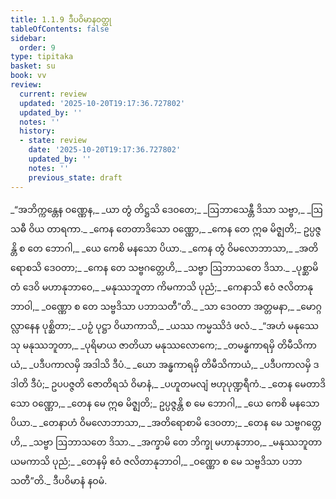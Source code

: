 ```yaml
---
title: 1.1.9 ဒီပဝိမာနဝတ္ထု
tableOfContents: false
sidebar:
  order: 9
type: tipitaka
basket: su
book: vv
review:
  current: review
  updated: '2025-10-20T19:17:36.727802'
  updated_by: ''
  notes: ''
  history:
  - state: review
    date: '2025-10-20T19:17:36.727802'
    updated_by: ''
    notes: ''
    previous_state: draft
---
```



<DynamicBreadcrumb />


<ReviewStatus review={frontmatter.review} showDetails={true} />

<HypothesisAnnotation frontmatter={frontmatter} />

<Division number="75" book="vv" e="ch" v="19" p="10">

<Paragraph number="84" type="verses" book="vv">
_“အဘိက္ကန္တေန ဝဏ္ဏေန,_  
_ယာ တွံ တိဋ္ဌသိ ဒေဝတေ;_  
_ဩဘာသေန္တီ ဒိသာ သဗ္ဗာ,_  
_ဩသဓီ ဝိယ တာရကာ._  

</Paragraph>

</Division>
<Division number="76" book="vv" e="ch" v="19" p="10">

<Paragraph number="85" type="verses" book="vv">
_ကေန တေတာဒိသော ဝဏ္ဏော,_  
_ကေန တေ ဣဓ မိဇ္ဈတိ;_  
ဥပ္ပဇ္ဇန္တိ စ တေ ဘောဂါ,_  
_ယေ ကေစိ မနသော ပိယာ._  

</Paragraph>

</Division>
<Division number="77" book="vv" e="ch" v="19" p="10">

<Paragraph number="86" type="verses" book="vv">
_ကေန တွံ ဝိမလောဘာသာ,_  
_အတိရောစသိ ဒေဝတာ;_  
_ကေန တေ သဗ္ဗဂတ္တေဟိ,_  
_သဗ္ဗာ ဩဘာသတေ ဒိသာ._  

</Paragraph>

</Division>
<Division number="78" book="vv" e="ch" v="19" p="11">

<Paragraph number="87" type="verses" book="vv">
_ပုစ္ဆာမိ တံ ဒေဝိ မဟာနုဘာဝေ,_  
_မနုဿဘူတာ ကိမကာသိ ပုညံ;_  
_ကေနာသိ ဧဝံ ဇလိတာနုဘာဝါ,_  
_ဝဏ္ဏော စ တေ သဗ္ဗဒိသာ ပဘာသတီ”တိ._  

</Paragraph>

</Division>
<Division number="79" book="vv" e="ch" v="19" p="11">

<Paragraph number="88" type="verses" book="vv">
_သာ ဒေဝတာ အတ္တမနာ,_  
_မောဂ္ဂလ္လာနေန ပုစ္ဆိတာ;_  
_ပဉှံ ပုဋ္ဌာ ဝိယာကာသိ,_  
_ယဿ ကမ္မဿိဒံ ဖလံ._  

</Paragraph>

</Division>
<Division number="80" book="vv" e="ch" v="19" p="11">

<Paragraph number="89" type="verses" book="vv">
_“အဟံ မနုဿေသု မနုဿဘူတာ,_  
_ပုရိမာယ ဇာတိယာ မနုဿလောကေ;_  
_တမန္ဓကာရမှိ တိမီသိကာယံ,_  
_ပဒီပကာလမှိ အဒါသိ ဒီပံ._  

</Paragraph>

</Division>
<Division number="81" book="vv" e="ch" v="19" p="11">

<Paragraph number="90" type="verses" book="vv">
_ယော အန္ဓကာရမှိ တိမီသိကာယံ,_  
_ပဒီပကာလမှိ ဒဒါတိ ဒီပံ;_  
ဥပပဇ္ဇတိ ဇောတိရသံ ဝိမာနံ,_  
_ပဟူတမလျံ ဗဟုပုဏ္ဍရီကံ._  

</Paragraph>

</Division>
<Division number="82" book="vv" e="ch" v="19" p="11">

<Paragraph number="91" type="verses" book="vv">
_တေန မေတာဒိသော ဝဏ္ဏော,_  
_တေန မေ ဣဓ မိဇ္ဈတိ;_  
ဥပ္ပဇ္ဇန္တိ စ မေ ဘောဂါ,_  
_ယေ ကေစိ မနသော ပိယာ._  

</Paragraph>

</Division>
<Division number="83" book="vv" e="ch" v="19" p="11">

<Paragraph number="92" type="verses" book="vv">
_တေနာဟံ ဝိမလောဘာသာ,_  
_အတိရောစာမိ ဒေဝတာ;_  
_တေန မေ သဗ္ဗဂတ္တေဟိ,_  
_သဗ္ဗာ ဩဘာသတေ ဒိသာ._  

</Paragraph>

</Division>
<Division number="84" book="vv" e="ch" v="19" p="11">

<Paragraph number="93" type="verses" book="vv">
_အက္ခာမိ တေ ဘိက္ခု မဟာနုဘာဝ,_  
_မနုဿဘူတာ ယမကာသိ ပုညံ;_  
_တေနမှိ ဧဝံ ဇလိတာနုဘာဝါ,_  
_ဝဏ္ဏော စ မေ သဗ္ဗဒိသာ ပဘာသတီ”တိ._  


</Paragraph>
</Division>

<Paragraph number="94" type="center" book="vv">
ဒီပဝိမာနံ နဝမံ.
</Paragraph>